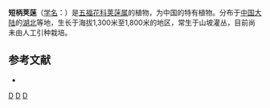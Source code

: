 {{Speciesbox
| taxon = Viburnum brevipes
| binomial_authority = Rehd.
}}

'''短柄荚蒾'''（[[学名|学名]]：{{lang|la|''Viburnum brevipes''}}）是[[五福花科|五福花科]][[荚蒾属|荚蒾属]]的植物，为中国的特有植物。分布于[[中国大陆|中国大陆]]的[[湖北|湖北]]等地，生长于海拔1,300米至1,800米的地区，常生于山坡灌丛，目前尚未由人工引种栽培。

== 参考文献 ==
<div class="references-small">
* {{cite web| url =http://www.bioinfo.cn/db05/KmzwSpecies.php?action=view&id=23705| title =短柄荚蒾| work =《中国高等植物数据库全库》| publisher =中国科学院微生物研究所| author =昆明植物研究所| accessdate =2009-02-25| deadurl =yes| archiveurl =https://web.archive.org/web/20160305074812/http://www.bioinfo.cn/db05/KmzwSpecies.php?action=view&id=23705| archivedate =2016-03-05}}
</div>

{{taxonbar}}

[[Category:荚蒾属|D]]
[[Category:中國特有植物|D]]
[[Category:湖北植物|D]]
